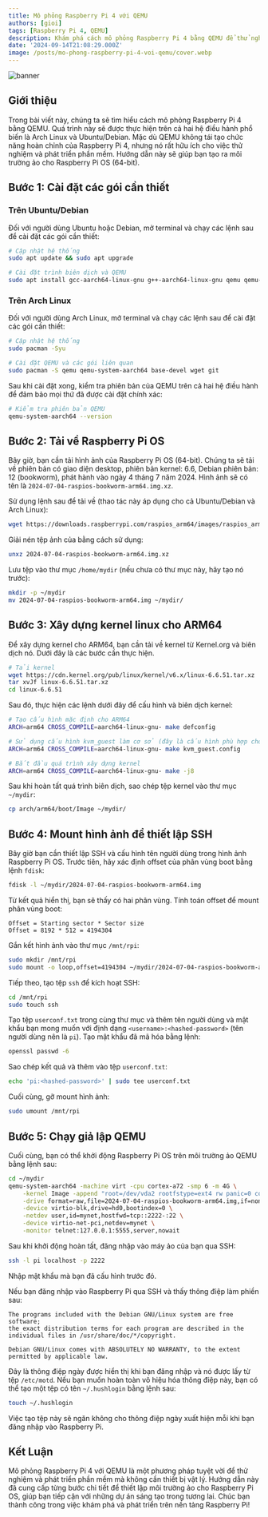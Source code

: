 ```yaml
---
title: Mô phỏng Raspberry Pi 4 với QEMU
authors: [gioi]
tags: [Raspberry Pi 4, QEMU]
description: Khám phá cách mô phỏng Raspberry Pi 4 bằng QEMU để thử nghiệm và phát triển phần mềm hiệu quả. Tìm hiểu cách thiết lập cần thiết, mẹo khắc phục vấn đề và mở khóa một môi trường ARM ảo mạnh mẽ!
date: '2024-09-14T21:08:29.000Z'
image: /posts/mo-phong-raspberry-pi-4-voi-qemu/cover.webp
---
```


![banner](/posts/mo-phong-raspberry-pi-4-voi-qemu/cover.webp)

## Giới thiệu

Trong bài viết này, chúng ta sẽ tìm hiểu cách mô phỏng Raspberry Pi 4 bằng QEMU. Quá trình này sẽ được thực hiện trên cả hai hệ điều hành phổ biến là Arch Linux và Ubuntu/Debian. Mặc dù QEMU không tái tạo chức năng hoàn chỉnh của Raspberry Pi 4, nhưng nó rất hữu ích cho việc thử nghiệm và phát triển phần mềm. Hướng dẫn này sẽ giúp bạn tạo ra môi trường ảo cho Raspberry Pi OS (64-bit).

<Adsense />

## Bước 1: Cài đặt các gói cần thiết

### Trên Ubuntu/Debian

Đối với người dùng Ubuntu hoặc Debian, mở terminal và chạy các lệnh sau để cài đặt các gói cần thiết:

```bash
# Cập nhật hệ thống
sudo apt update && sudo apt upgrade

# Cài đặt trình biên dịch và QEMU
sudo apt install gcc-aarch64-linux-gnu g++-aarch64-linux-gnu qemu qemu-system-arm qemu-utils
```

### Trên Arch Linux

Đối với người dùng Arch Linux, mở terminal và chạy các lệnh sau để cài đặt các gói cần thiết:

```bash
# Cập nhật hệ thống
sudo pacman -Syu 

# Cài đặt QEMU và các gói liên quan
sudo pacman -S qemu qemu-system-aarch64 base-devel wget git
```

Sau khi cài đặt xong, kiểm tra phiên bản của QEMU trên cả hai hệ điều hành để đảm bảo mọi thứ đã được cài đặt chính xác:

```bash
# Kiểm tra phiên bản QEMU
qemu-system-aarch64 --version
```

## Bước 2: Tải về Raspberry Pi OS

Bây giờ, bạn cần tải hình ảnh của Raspberry Pi OS (64-bit). Chúng ta sẽ tải về phiên bản có giao diện desktop, phiên bản kernel: 6.6, Debian phiên bản: 12 (bookworm), phát hành vào ngày 4 tháng 7 năm 2024. Hình ảnh sẽ có tên là `2024-07-04-raspios-bookworm-arm64.img.xz`.

Sử dụng lệnh sau để tải về (thao tác này áp dụng cho cả Ubuntu/Debian và Arch Linux):

```bash
wget https://downloads.raspberrypi.com/raspios_arm64/images/raspios_arm64-2024-07-04/2024-07-04-raspios-bookworm-arm64.img.xz
```

Giải nén tệp ảnh của bằng cách sử dụng:
```bash
unxz 2024-07-04-raspios-bookworm-arm64.img.xz
```

Lưu tệp vào thư mục `/home/mydir` (nếu chưa có thư mục này, hãy tạo nó trước):

```bash
mkdir -p ~/mydir
mv 2024-07-04-raspios-bookworm-arm64.img ~/mydir/
```

## Bước 3: Xây dựng kernel linux cho ARM64

Để xây dựng kernel cho ARM64, bạn cần tải về kernel từ Kernel.org và biên dịch nó. Dưới đây là các bước cần thực hiện.

```bash
# Tải kernel
wget https://cdn.kernel.org/pub/linux/kernel/v6.x/linux-6.6.51.tar.xz
tar xvJf linux-6.6.51.tar.xz
cd linux-6.6.51
```

Sau đó, thực hiện các lệnh dưới đây để cấu hình và biên dịch kernel:

```bash
# Tạo cấu hình mặc định cho ARM64
ARCH=arm64 CROSS_COMPILE=aarch64-linux-gnu- make defconfig

# Sử dụng cấu hình kvm_guest làm cơ sở (đây là cấu hình phù hợp cho QEMU)
ARCH=arm64 CROSS_COMPILE=aarch64-linux-gnu- make kvm_guest.config

# Bắt đầu quá trình xây dựng kernel
ARCH=arm64 CROSS_COMPILE=aarch64-linux-gnu- make -j8
```

Sau khi hoàn tất quá trình biên dịch, sao chép tệp kernel vào thư mục `~/mydir`:

```bash
cp arch/arm64/boot/Image ~/mydir/
```

## Bước 4: Mount hình ảnh để thiết lập SSH

Bây giờ bạn cần thiết lập SSH và cấu hình tên người dùng trong hình ảnh Raspberry Pi OS. Trước tiên, hãy xác định offset của phân vùng boot bằng lệnh `fdisk`:

```bash
fdisk -l ~/mydir/2024-07-04-raspios-bookworm-arm64.img
```

Từ kết quả hiển thị, bạn sẽ thấy có hai phân vùng. Tính toán offset để mount phân vùng boot:

```plaintext
Offset = Starting sector * Sector size
Offset = 8192 * 512 = 4194304
```

Gắn kết hình ảnh vào thư mục `/mnt/rpi`:

```bash
sudo mkdir /mnt/rpi
sudo mount -o loop,offset=4194304 ~/mydir/2024-07-04-raspios-bookworm-arm64.img /mnt/rpi
```

Tiếp theo, tạo tệp `ssh` để kích hoạt SSH:

```bash
cd /mnt/rpi
sudo touch ssh
```

Tạo tệp `userconf.txt` trong cùng thư mục và thêm tên người dùng và mật khẩu bạn mong muốn với định dạng `<username>:<hashed-password>` (tên người dùng nên là `pi`). Tạo mật khẩu đã mã hóa bằng lệnh:

```bash
openssl passwd -6 
```

Sao chép kết quả và thêm vào tệp `userconf.txt`:

```bash
echo 'pi:<hashed-password>' | sudo tee userconf.txt
```

Cuối cùng, gỡ mount hình ảnh:

```bash
sudo umount /mnt/rpi
```

## Bước 5: Chạy giả lập QEMU

Cuối cùng, bạn có thể khởi động Raspberry Pi OS trên môi trường ảo QEMU bằng lệnh sau:

```bash
cd ~/mydir
qemu-system-aarch64 -machine virt -cpu cortex-a72 -smp 6 -m 4G \
    -kernel Image -append "root=/dev/vda2 rootfstype=ext4 rw panic=0 console=ttyAMA0" \
    -drive format=raw,file=2024-07-04-raspios-bookworm-arm64.img,if=none,id=hd0,cache=writeback \
    -device virtio-blk,drive=hd0,bootindex=0 \
    -netdev user,id=mynet,hostfwd=tcp::2222-:22 \
    -device virtio-net-pci,netdev=mynet \
    -monitor telnet:127.0.0.1:5555,server,nowait
```

Sau khi khởi động hoàn tất, đăng nhập vào máy ảo của bạn qua SSH:

```bash
ssh -l pi localhost -p 2222
```

Nhập mật khẩu mà bạn đã cấu hình trước đó.

Nếu bạn đăng nhập vào Raspberry Pi qua SSH và thấy thông điệp làm phiền sau:

```plaintext
The programs included with the Debian GNU/Linux system are free software;
the exact distribution terms for each program are described in the
individual files in /usr/share/doc/*/copyright.

Debian GNU/Linux comes with ABSOLUTELY NO WARRANTY, to the extent
permitted by applicable law.
```

Đây là thông điệp ngày được hiển thị khi bạn đăng nhập và nó được lấy từ tệp `/etc/motd`. Nếu bạn muốn hoàn toàn vô hiệu hóa thông điệp này, bạn có thể tạo một tệp có tên `~/.hushlogin` bằng lệnh sau:

```bash
touch ~/.hushlogin
```

Việc tạo tệp này sẽ ngăn không cho thông điệp ngày xuất hiện mỗi khi bạn đăng nhập vào Raspberry Pi.

## Kết Luận

Mô phỏng Raspberry Pi 4 với QEMU là một phương pháp tuyệt vời để thử nghiệm và phát triển phần mềm mà không cần thiết bị vật lý. Hướng dẫn này đã cung cấp từng bước chi tiết để thiết lập môi trường ảo cho Raspberry Pi OS, giúp bạn tiếp cận với những dự án sáng tạo trong tương lai. Chúc bạn thành công trong việc khám phá và phát triển trên nền tảng Raspberry Pi!

<Adsense />